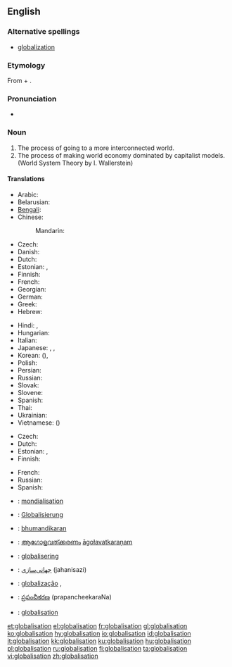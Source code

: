 ==English==

===Alternative spellings===
* [[globalization]]

===Etymology===
From {{term|globalise}} + {{term|-ation}}.

===Pronunciation===
* {{rhymes|eɪʃǝn}}

===Noun===
{{wikipedia}}
{{en-noun|-}}

# The process of going to a more interconnected world.
# The process of making world economy dominated by capitalist models. (World System Theory by I. Wallerstein)

====Translations====
{{trans-top|process of going to a more interconnected world}}
* Arabic: {{t|ar|عولمة|f|tr=3awlama|sc=Arab}}
* Belarusian: {{t|be|глабалізацыя|f|tr=hlabalizácyja|sc=Cyrl}}
* [[Bengali]]: {{t|bn|বিশ্বায়ন|sc=Beng}}
* Chinese:
*: Mandarin: {{t-|cmn|全球化|tr=quánqiúhuà|sc=Hani}}
* Czech: {{t+|cs|globalizace|f}}
* Danish: {{t-|da|globalisering}}
* Dutch: {{t+|nl|globalisering}}
* Estonian: {{t|et|üleilmastumine}},  {{t|et|globaliseerumine}}
* Finnish: {{t-|fi|globalisaatio}}
* French: {{t+|fr|mondialisation|f}}
* Georgian: {{t|ka|გლობალიზაცია|tr=globalizatsia|sc=Geor}}
* German: {{t+|de|Globalisierung|f}}
* Greek: {{t|el|παγκοσμιοποίηση|tr=pankosmiopoíese|sc=Grek}}
* Hebrew: {{t|he|גלובליזציה|sc=Hebr}}
{{trans-mid}}
* Hindi: {{t|hi|हलिमिकरण|tr=halimikaraṇ|sc=Deva}},  {{t|hi|वैश्वीकरण|tr=vaiśvīkaraṇ|sc=Deva}}
* Hungarian: {{t+|hu|globalizáció}}
* Italian: {{t+|it|globalizzazione}}
* Japanese: {{t|ja|グローバリゼーション|tr=gurōbarizēshon|sc=Jpan}}, {{t|ja|グローバライゼーション|tr=gurōbaraizēshon|sc=Jpan}}, {{t|ja|グローバル化|tr=gurōbaru-ka|sc=Jpan}}
* Korean: {{t|ko|세계화|tr=segyehwa|sc=Kore}} ({{t|ko|世界化|sc=Kore}}), {{t|ko|글로벌화|tr=global-hwa|sc=Kore}}
* Polish: {{t|pl|globalizacja|f}}
* Persian: {{t|fa|جهانی‌سازی|tr=jahanisazi|sc=fa-Arab}}
* Russian: {{t+|ru|глобализация|f|tr=globalizácija}}
* Slovak: {{t|sk|globalizácia|f}}
* Slovene: {{t|sl|globalizacija|f}}
* Spanish: {{t|es|globalización|f}}
* Thai: {{t|th|โลกาภิวัตน์|tr=oh-gaa pí-wát|sc=Thai}}
* Ukrainian: {{t|uk|глобалізація|f|tr=hlobalizácija|sc=Cyrl}}
* Vietnamese: {{t|vi|toàn cầu hóa}} ({{t|vi|全球化}})
{{trans-bottom}}

{{trans-top|process of making world economy dominated by capitalist models}}
* Czech: {{t+|cs|globalizace|f}}
* Dutch: {{t+|nl|globalisering}}
* Estonian: {{t|et|üleilmastumine}},  {{t|et|globaliseerumine}}
* Finnish: {{t-|fi|globalisaatio}}
{{trans-mid}}
* French: {{t+|fr|mondialisation|f}}
* Russian: {{t+|ru|глобализация|f|tr=globalizácija}}
* Spanish: {{t|es|mundialización|f}}
{{trans-bottom}}

{{checktrans-top}}
* {{ttbc|French}}: [[mondialisation]] {{f}}
* {{ttbc|German}}: [[Globalisierung]] {{f}}
* {{ttbc|Hindi}}: [[bhumandikaran]]
{{checktrans-mid}}
* {{ttbc|Malayalam}}: [[ആഗോളവത്ക്കരണം]] [[āgołavatkaraņam]]
* {{ttbc|Norwegian}}: [[globalisering]]
* {{ttbc|Persian}}: [[جهانی‌سازی]] (jahanisazi)
* {{ttbc|Portuguese}}: [[globalização]] {{f}},
* {{ttbc|Telugu}}: [[ప్రపంచీకరణ]] (prapancheekaraNa)
* {{ttbc|Swedish}}: [[globalisation]]
{{checktrans-bottom}}

[[et:globalisation]]
[[el:globalisation]]
[[fr:globalisation]]
[[gl:globalisation]]
[[ko:globalisation]]
[[hy:globalisation]]
[[io:globalisation]]
[[id:globalisation]]
[[it:globalisation]]
[[kk:globalisation]]
[[ku:globalisation]]
[[hu:globalisation]]
[[pl:globalisation]]
[[ru:globalisation]]
[[fi:globalisation]]
[[ta:globalisation]]
[[vi:globalisation]]
[[zh:globalisation]]